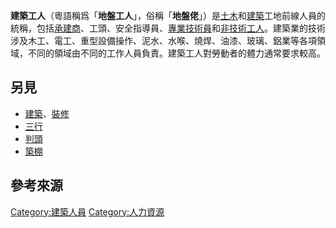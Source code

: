 {{Infobox Occupation
|image              = [[File:PalmercarpenterA.jpg|220px]]
|caption            = 一名[[木匠|木匠]]在[[美國|美國]][[道格拉斯大壩|道格拉斯大壩]]工地使用[[手鑽|手鑽]]（1942年6月）
|official_names     = 建築工人、地盤工人
|type               = [[職業|職業]]
|activity_sector    = [[建築業|建築業]]
|competencies       = [[建築|建築]][[手工藝|工藝]]<br>[[木工|木工]]<br>[[泥水工|泥水工]]<br>[[水電工|水電工]]<br>[[油漆工|油漆工]]
|formation          = 
|employment_field   = Construction sites
|related_occupation = [[工人|工人]]
|average_salary     = 
}}
'''建築工人'''（粵語稱爲「'''地盤工人'''」，俗稱「'''地盤佬'''」）是[[土木工程|土木]]和[[建築|建築]]工地前線人員的統稱，包括[[承建商|承建商]]、工頭、安全指導員、[[技術員|專業技術員]]和[[工人|非技術工人]]。建築業的技術涉及木工、電工、重型設備操作、泥水、水喉、燒焊、油漆、玻璃、鋁業等各項領域，不同的領域由不同的工作人員負責。建築工人對勞動者的體力通常要求較高。

== 另見 ==
{{commonscat|Construction workers}}
* [[建築|建築]]、[[裝修|裝修]]
* [[三行|三行]]
* [[判頭|判頭]]
* [[築棚|築棚]]

== 參考來源 ==
{{reflist}}

{{職業小作品}}
{{建築}}

[[Category:建築人員|Category:建築人員]]
[[Category:人力資源|Category:人力資源]]